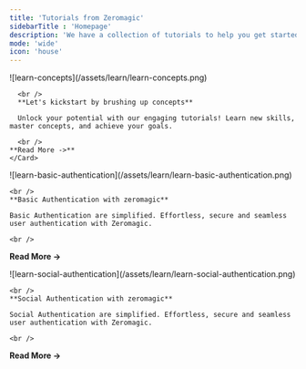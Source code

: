 ```yaml
---
title: 'Tutorials from Zeromagic' 
sidebarTitle : 'Homepage' 
description: 'We have a collection of tutorials to help you get started with Zeromagic and learn how to use the platform to its full potential.'
mode: 'wide'
icon: 'house' 
---
```


<CardGroup cols={2}>
  <Card href="/learn/what-is-rest-api"> 
    ![learn-concepts](/assets/learn/learn-concepts.png)
    
      <br />
      **Let's kickstart by brushing up concepts**

      Unlock your potential with our engaging tutorials! Learn new skills, master concepts, and achieve your goals.

      <br />  
    **Read More ->**    
    </Card>

  <Card href="/learn/authentication/email-password-authentication-with-html-js"> 
    ![learn-basic-authentication](/assets/learn/learn-basic-authentication.png)
    
    <br />
    **Basic Authentication with zeromagic**

    Basic Authentication are simplified. Effortless, secure and seamless user authentication with Zeromagic.

    <br />  
  **Read More ->**    
    </Card>

  
  <Card href="/learn/authentication/google-oauth-with-reactjs"> 
    ![learn-social-authentication](/assets/learn/learn-social-authentication.png)
    
    <br />
    **Social Authentication with zeromagic**

    Social Authentication are simplified. Effortless, secure and seamless user authentication with Zeromagic.

    <br />  
  **Read More ->**    
    </Card>

</CardGroup>

